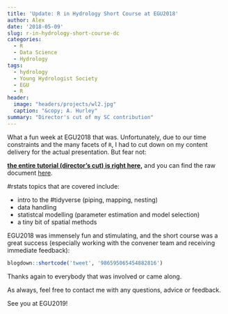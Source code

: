 ```yaml
---
title: 'Update: R in Hydrology Short Course at EGU2018'
author: Alex
date: '2018-05-09'
slug: r-in-hydrology-short-course-dc
categories:
  - R
  - Data Science
  - Hydrology
tags:
  - hydrology
  - Young Hydrologist Society
  - EGU
  - R
header:
  image: "headers/projects/wl2.jpg"
  caption: "&copy; A. Hurley"
summary: "Director's cut of my SC contribution"
---
```


What a fun week at EGU2018 that was. Unfortunately, due to our time constraints and the many facets of `R`, I had to cut down on my content delivery for the actual presentation. But fear not: 

[**the entire tutorial (director's cut) is right here,**](/files/ext_rmd/egu_rhydro_sc/presentation/01_rHydro_AGLHurley_proc-mod-viz) and you can find the raw document [here](https://github.com/the-Hull/aglhurley/blob/master/static/files/ext_rmd/egu_rhydro_sc/presentation/01_rHydro_AGLHurley_proc-mod-viz.Rmd).

#rstats topics that are covered include:

- intro to the #tidyverse (piping, mapping, nesting)
- data handling
- statistcal modelling (parameter estimation and model selection)
- a tiny bit of spatial methods

EGU2018 was immensely fun and stimulating, and the short course was a great success (especially working with the convener team and receiving immediate feedback):


```r
blogdown::shortcode('tweet', '986595065454882816')
```

Thanks again to everybody that was involved or came along.

As always, feel free to contact me with any questions, advice or feedback.

See you at EGU2019!